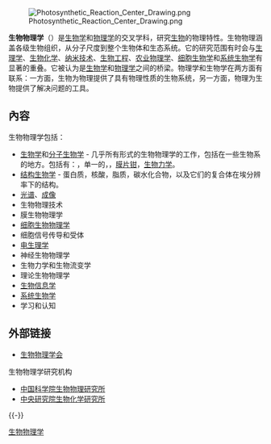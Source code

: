 {{Unreferenced|time=2021-04-29T11:52:05+00:00}}
[[Image:Photosynthetic_Reaction_Center_Drawing.png|thumb]]

'''生物物理学'''（{{lang-en|Biophysics}}）是[[生物学|生物学]]和[[物理学|物理学]]的交叉学科，研究[[生物|生物]]的物理特性。生物物理涵盖各级生物组织，从分子尺度到整个生物体和生态系统。它的研究范围有时会与[[生理学|生理学]]、[[生物化学|生物化学]]、[[纳米技术|纳米技术]]、[[生物工程|生物工程]]、[[农业物理学|农业物理学]]、[[细胞生物学|细胞生物学]]和[[系统生物学|系统生物学]]有显著的重叠。它被认为是[[生物学|生物学]]和[[物理学|物理学]]之间的桥梁。物理学和生物学在两方面有联系：一方面，生物为物理提供了具有物理性质的生物系统，另一方面，物理为生物提供了解决问题的工具。

==內容==
生物物理学包括：
*[[生物学|生物学]]和[[分子生物学|分子生物学]] - 几乎所有形式的生物物理学的工作，包括在一些生物系的地方。包括有：{{link-en|基因表达调控|Regulation of gene expression}}，单一的{{link-en|蛋白质动力学|Protein dynamics}}，{{link-en|生物能学|Bioenergetics}}，[[膜片钳|膜片钳]]，[[生物力学|生物力学]]。
*[[结构生物学|结构生物学]] - 蛋白质，核酸，脂质，碳水化合物，以及它们的复合体在埃分辨率下的结构。
*[[光谱|光谱]]、[[成像|成像]]
*生物物理技术
*膜生物物理学
*[[细胞生物物理学|细胞生物物理学]]
*细胞信号传导和受体
*[[电生理学|电生理学]]
*神经生物物理学
*生物力学和生物流变学
*理论生物物理学
*[[生物信息学|生物信息学]]
*[[系统生物学|系统生物学]]
*学习和认知

== 外部链接 ==
* [http://www.biophysics.org/ 生物物理学会] {{Wayback|url=http://www.biophysics.org/ |date=20180529232454 }} {{en}}

; 生物物理学研究机构
* [http://www.ibp.cas.cn 中国科学院生物物理研究所] {{Wayback|url=http://www.ibp.cas.cn/ |date=20130515130451 }}
* [http://www.bc.sinica.edu.tw 中央研究院生物化学研究所] {{Wayback|url=http://www.bc.sinica.edu.tw/ |date=20210220130921 }}

{{-}}
{{生物学}}
{{生物学页脚}}
{{物理學分支}}
{{Authority control}}
{{Biology-stub}}
{{Physics-stub}}

[[Category:生物物理学|]]